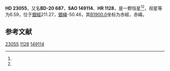 {{Starbox begin
| name = HD 23055
}}
{{Starbox observe
| epoch = [[J2000.0|J2000.0]]
| constell = {{星座名待查}}<ref name=SIMBAD>{{cite web
 | url=http://simbad.u-strasbg.fr/simbad/sim-id?Ident=HR+1128
 | title =Pulsating variable Star
 | publisher=Centre de Données astronomiques de Strasbourg
 | work=SIMBAD
 | accessdate=2012-07-13}}</ref><ref name=DATA>{{cite web
 | url=http://vizier.u-strasbg.fr/viz-bin/VizieR-5?-out.add=.&-source=5050&-corr=PK=HR&-out.max=9999&HR=1128
 | title=VizieR Detailed Page
 | accessdate=2012-07-13
 | archive-date=2016-03-05
 | archive-url=https://web.archive.org/web/20160305214702/http://vizier.u-strasbg.fr/viz-bin/VizieR-5?-out.add=.&-source=5050&-corr=PK=HR&-out.max=9999&HR=1128
 | dead-url=no
 }}</ref>
| 星官 = 
| ra = {{RA|3|41|22.4}}<ref name=SIMBAD /><ref name=DATA />
| dec = {{DEC|-19|35|5}}<ref name=SIMBAD /><ref name=DATA />
| appmag_v = 6.59<ref name=SIMBAD /><ref name=DATA />
}}
{{Starbox character
| class = A3V<ref name=SIMBAD /><ref name=DATA />
| b-v = 0.09<ref name=SIMBAD /><ref name=DATA />
| u-b = <ref name=SIMBAD /><ref name=DATA />
| r-i = <ref name=SIMBAD /><ref name=DATA />
| variable = 
}}
{{Starbox astrometry
| radial_v = 
| prop_mo_ra = -8
| parallax = 
| p_error = 
}}
{{Starbox catalog
| names =BD-20 687，[[SAO星表|SAO]] 149114，[[HD星表|HD]] 23055，[[HR星表|HR]] 1128}}
{{Starbox reference |Simbad=HR+1128}}
{{Starbox end}}

'''HD 23055'''，又名'''BD-20 687'''，'''SAO 149114'''、'''HR 1128'''，是一颗恒星<ref name=SIMBAD /><ref name=DATA />，视星等为6.59，位于[[銀道座標系|銀經]]211.27，[[銀道座標系|銀緯]]-50.46，其[[B1900.0|B1900.0]]坐标为赤經{{RA|3|36|54.2}}，赤緯{{DEC|-19|-50.46|20}}。

== 参考文献 ==
{{reflist}}

{{star-stub}}

[[Category:HD和HDE天體|23055]]
[[Category:HR天體|1128]]
[[Category:SAO天體|149114]]